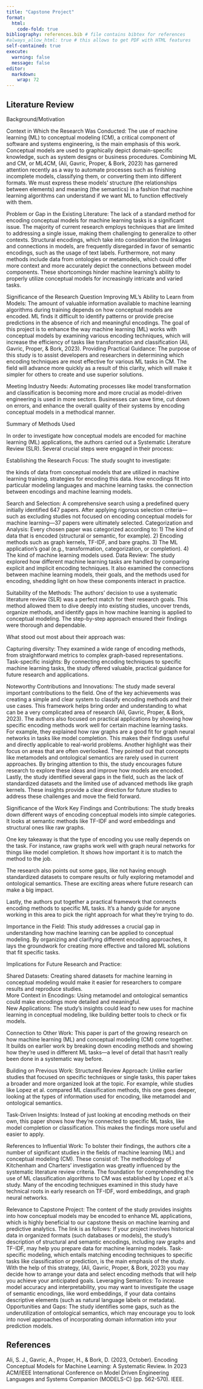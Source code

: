 ```yaml
---
title: "Capstone Project"
format:
  html:
    code-fold: true
bibliography: references.bib # file contains bibtex for references
#always_allow_html: true # this allows to get PDF with HTML features
self-contained: true
execute: 
  warning: false
  message: false
editor: 
  markdown: 
    wrap: 72
---
```


## Literature Review 
Background/Motivation

Context in Which the Research Was Conducted:
The use of machine learning (ML) to conceptual modeling (CM), a critical component of software and systems engineering, is the main emphasis of this work. 
Conceptual models are used to graphically depict domain-specific knowledge, such as system designs or business procedures. Combining ML and CM, or ML4CM, 
(Ali, Gavric, Proper, & Bork, 2023) has garnered attention recently as a way to automate processes such as finishing incomplete models, classifying them, or converting them into different formats. 
We must express these models' structure (the relationships between elements) and meaning (the semantics) in a fashion that machine learning algorithms can 
understand 
if we want ML to function effectively with them.

Problem or Gap in the Existing Literature:
The lack of a standard method for encoding conceptual models for machine learning tasks is a significant issue. The majority of current research employs techniques that 
are limited to addressing a single issue, making them challenging to generalize to other contexts. Structural encodings, which take into consideration the linkages and 
connections in models, are frequently disregarded in favor of semantic encodings, such as the usage of text labels. Furthermore, not many methods include data from 
ontologies or metamodels, which could offer more context and more accurately depict the connections between model components. These shortcomings hinder machine learning's 
ability to properly utilize conceptual models for increasingly intricate and varied tasks.

Significance of the Research Question
Improving ML’s Ability to Learn from Models:
The amount of valuable information available to machine learning algorithms during training depends on how conceptual models are encoded. ML finds it difficult to 
identify patterns or provide precise predictions in the absence of rich and meaningful encodings. The goal of this project is to enhance the way machine learning (ML) 
works with conceptual models by examining various encoding techniques, which will increase the efficiency of tasks like transformation and classification (Ali, Gavric, Proper, & Bork, 2023).
Providing Practical Guidance:
The purpose of this study is to assist developers and researchers in determining which encoding techniques are most effective for various ML tasks in CM. The field 
will 
advance more quickly as a result of this clarity, which will make it simpler for others to create and use superior solutions.

Meeting Industry Needs:
Automating processes like model transformation and classification is becoming more and more crucial as model-driven engineering is used in more sectors. Businesses can 
save time, cut down on errors, and enhance the overall quality of their systems by encoding conceptual models in a methodical manner.

Summary of Methods Used

In order to investigate how conceptual models are encoded for machine learning (ML) applications, the authors carried out a Systematic Literature Review (SLR). Several crucial steps were engaged 
in their process:

Establishing the Research Focus: The study sought to investigate:

the kinds of data from conceptual models that are utilized in machine learning training.
strategies for encoding this data.
How encodings fit into particular modeling languages and machine learning tasks.
the connection between encodings and machine learning models.

Search and Selection:
A comprehensive search using a predefined query initially identified 647 papers. After applying rigorous selection criteria—such as excluding studies not focused on 
encoding conceptual models for machine learning—37 papers were ultimately selected.
Categorization and Analysis:
Every chosen paper was categorized according to:
1) The kind of data that is encoded (structural or semantic, for example).
2) Encoding methods such as graph kernels, TF-IDF, and bare graphs.
3) The ML application's goal (e.g., transformation, categorization, or completion).
4) The kind of machine learning models used.
Data Review:
The study explored how different machine learning tasks are handled by comparing explicit and implicit encoding techniques. It also examined the connections between 
machine learning models, their goals, and the methods used for encoding, shedding light on how these components interact in practice.

Suitability of the Methods:
The authors’ decision to use a systematic literature review (SLR) was a perfect match for their research goals. This method allowed them to dive deeply into existing studies,
uncover trends, organize methods, and identify gaps in how machine learning is applied to conceptual modeling. The step-by-step approach ensured their findings were thorough and dependable.

What stood out most about their approach was:

Capturing diversity: They examined a wide range of encoding methods, from straightforward metrics to complex graph-based representations.
Task-specific insights: By connecting encoding techniques to specific machine learning tasks, the study offered valuable, practical guidance for future research and applications.

Noteworthy Contributions and Innovations:
The study made several important contributions to the field. One of the key achievements was creating a simple and clear system to classify encoding methods and their use cases. 
This framework helps bring order and understanding to what can be a very complicated area of research (Ali, Gavric, Proper, & Bork, 2023).
The authors also focused on practical applications by showing how specific encoding methods work well for certain machine learning tasks. For example, they explained how raw graphs are a 
good fit for graph neural networks in tasks like model completion. This makes their findings useful and directly applicable to real-world problems.
Another highlight was their focus on areas that are often overlooked. They pointed out that concepts like metamodels and ontological semantics are rarely used in current approaches. By bringing 
attention to this, the study encourages future research to explore these ideas and improve how models are encoded.
Lastly, the study identified several gaps in the field, such as the lack of standardized datasets and the limited use of advanced methods like graph kernels. These insights provide a clear direction 
for future studies to address these challenges and move the field forward.

Significance of the Work
Key Findings and Contributions:
The study breaks down different ways of encoding conceptual models into simple categories. It looks at semantic methods like TF-IDF and word embeddings and structural ones like raw graphs.  

One key takeaway is that the type of encoding you use really depends on the task. For instance, raw graphs work well with graph neural networks for things like model completion. It shows how important it is to match the method to the job.  

The research also points out some gaps, like not having enough standardized datasets to compare results or fully exploring metamodel and ontological semantics. These are exciting areas where future research can make a big impact.  

Lastly, the authors put together a practical framework that connects encoding methods to specific ML tasks. It’s a handy guide for anyone working in this area to pick the right approach for what they’re trying to do.

Importance in the Field:
This study addresses a crucial gap in understanding how machine learning can be applied to conceptual modeling. By organizing and clarifying different encoding approaches, it lays the groundwork for creating more effective and tailored ML solutions that fit specific tasks.

Implications for Future Research and Practice:     

Shared Datasets: Creating shared datasets for machine learning in conceptual modeling would make it easier for researchers to compare results and reproduce studies.  
More Context in Encodings: Using metamodel and ontological semantics could make encodings more detailed and meaningful.  
New Applications: The study’s insights could lead to new uses for machine learning in conceptual modeling, like building better tools to check or fix models.

Connection to Other Work:
This paper is part of the growing research on how machine learning (ML) and conceptual modeling (CM) come together. It builds on earlier work by breaking down encoding methods and showing how they’re used in different ML tasks—a level of detail that hasn’t really been done in a systematic way before.

Building on Previous Work:
Structured Review Approach: Unlike earlier studies that focused on specific techniques or single tasks, this paper takes a broader and more organized look at 
the topic. For example, while studies like Lopez et al. compared ML classification methods, this one goes deeper, looking at the types of information used for encoding, like metamodel and ontological semantics.  

Task-Driven Insights: Instead of just looking at encoding methods on their own, this paper shows how they’re connected to specific ML tasks, like model completion or classification. This makes the findings more useful and easier to apply.  

References to Influential Work:
To bolster their findings, the authors cite a number of significant studies in the fields of machine learning (ML) and conceptual modeling (CM). 
These consist of: 
The methodology of Kitchenham and Charters' investigation was greatly influenced by the systematic literature review criteria. 
The foundation for comprehending the use of ML classification algorithms to CM was established by Lopez et al.'s study. 
Many of the encoding techniques examined in this study have technical roots in early research on TF-IDF, word embeddings, and graph neural networks. 

Relevance to Capstone Project:
The content of the study provides insights into how conceptual models may be encoded to enhance ML applications, which is highly beneficial to our capstone thesis on machine learning and predictive analytics. The link is as follows: 
If your project involves historical data in organized formats (such databases or models), the study's description of structural and semantic encodings, including raw graphs and TF-IDF, may help you prepare data for machine learning models. 
Task-specific modeling, which entails matching encoding techniques to specific tasks like classification or prediction, is the main emphasis of the study. With the help of this strategy, (Ali, Gavric, Proper, & Bork, 2023) you may decide how to arrange your data and select encoding methods that will help you achieve your anticipated goals.
Leveraging Semantics: To increase model accuracy and interpretability, you may want to investigate the usage of semantic encodings, like word embeddings, if your data contains descriptive elements (such as natural language labels or metadata).
Opportunities and Gaps: The study identifies some gaps, such as the underutilization of ontological semantics, which may encourage you to look into novel approaches of incorporating domain information into your prediction models.


## References

Ali, S. J., Gavric, A., Proper, H., & Bork, D. (2023, October). Encoding Conceptual Models for Machine Learning: A Systematic Review. In 2023 ACM/IEEE International Conference on Model Driven Engineering Languages and Systems Companion (MODELS-C) (pp. 562-570). IEEE.